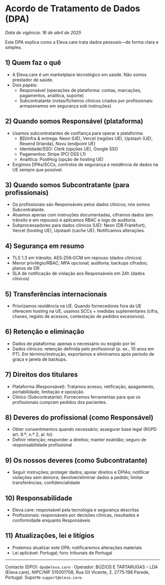 # Acordo de Tratamento de Dados (DPA)

_Data de vigência: 16 de abril de 2025_

Este DPA explica como a Eleva.care trata dados pessoais—de forma clara e simples.

## 1) Quem faz o quê

- A Eleva.care é um marketplace tecnológico em saúde. Não somos prestador de saúde.
- Dois papéis:
  - Responsável (operações de plataforma: contas, marcações, pagamentos, analítica, suporte)
  - Subcontratante (notas/ficheiros clínicos criados por profissionais: armazenamos em segurança sob instruções)

## 2) Quando somos Responsável (plataforma)

- Usamos subcontratantes de confiança para operar a plataforma:
  - BD/infra & entrega: Neon (UE), Vercel (regiões UE), Upstash (UE), Resend (Irlanda), Novu (endpoint UE)
  - Identidade/SSO: Clerk (opções UE), Google SSO
  - Pagamentos: Stripe (PCI DSS L1)
  - Analítica: PostHog (opção de hosting UE)
- Exigimos DPAs/SCCs, controlos de segurança e residência de dados na UE sempre que possível.

## 3) Quando somos Subcontratante (para profissionais)

- Os profissionais são Responsáveis pelos dados clínicos; nós somos Subcontratante.
- Atuamos apenas com instruções documentadas, ciframos dados (em trânsito e em repouso) e aplicamos RBAC e logs de auditoria.
- Subprocessadores para dados clínicos (UE): Neon (DB Frankfurt), Vercel (hosting UE), Upstash (cache UE). Notificamos alterações.

## 4) Segurança em resumo

- TLS 1.3 em trânsito; AES‑256‑GCM em repouso (dados clínicos)
- Menor privilégio/RBAC; MFA opcional; auditoria; backups cifrados; planos de DR
- SLA de notificação de violação aos Responsáveis em 24h (dados clínicos)

## 5) Transferências internacionais

- Priorizamos residência na UE. Quando fornecedores fora da UE oferecem hosting na UE, usamos SCCs + medidas suplementares (cifra, chaves, registo de acessos, contestação de pedidos excessivos).

## 6) Retenção e eliminação

- Dados de plataforma: apenas o necessário ou exigido por lei
- Dados clínicos: retenção definida pelo profissional (p. ex., 10 anos em PT). Em término/instrução, exportamos e eliminamos após período de graça e janela de backups.

## 7) Direitos dos titulares

- Plataforma (Responsável): Tratamos acesso, retificação, apagamento, portabilidade, limitação e oposição.
- Clínico (Subcontratante): Fornecemos ferramentas para que os profissionais cumpram pedidos dos pacientes.

## 8) Deveres do profissional (como Responsável)

- Obter consentimentos quando necessário; assegurar base legal (RGPD art. 9.º, n.º 2, al. h))
- Definir retenção; responder a direitos; manter exatidão; seguro de responsabilidade profissional

## 9) Os nossos deveres (como Subcontratante)

- Seguir instruções; proteger dados; apoiar direitos e DPIAs; notificar violações sem demora; devolver/eliminar dados a pedido; limitar transferências; confidencialidade

## 10) Responsabilidade

- Eleva.care: responsável pela tecnologia e segurança descritas
- Profissionais: responsáveis por decisões clínicas, resultados e conformidade enquanto Responsáveis

## 11) Atualizações, lei e litígios

- Podemos atualizar este DPA; notificaremos alterações materiais
- Lei aplicável: Portugal; foro: tribunais de Portugal

---

Contacto (DPO): `dpo@eleva.care` · Operador: BÚZIOS E TARTARUGAS – LDA (Eleva.care), NIPC/NIF 515001708, Rua Gil Vicente, 2, 2775‑198 Parede, Portugal. Suporte `support@eleva.care`.

